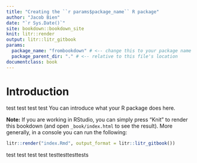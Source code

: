 ```yaml
---
title: "Creating the ``r params$package_name`` R package"
author: "Jacob Bien"
date: "`r Sys.Date()`"
site: bookdown::bookdown_site
knit: litr::render
output: litr::litr_gitbook
params:
  package_name: "frombookdown" # <-- change this to your package name
  package_parent_dir: "." # <-- relative to this file's location
documentclass: book
---
```

# Introduction

test test test
test
You can introduce what your R package does here.

**Note:** If you are working in RStudio, you can simply press "Knit" to render this bookdown (and open `_book/index.html` to see the result).  More generally, in a console you can run the following:

```r
litr::render("index.Rmd", output_format = litr::litr_gitbook())
```
test test test test
testtesttesttests